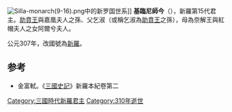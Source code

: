 {{朝鮮半島君王
| 名稱=基臨尼師今
| 新羅代數=15
| 前任=[[儒禮尼師今|儒禮尼師今]]
| 繼任=[[訖解尼師今|訖解尼師今]]
| 畫像=
| 說明=
| 在位=298年—310年
| 年號=
| 姓名=昔基臨
| 封號=
| 字=
| 號=
| 別名=
| 出生年=？
| 立世子=
| 逝世年=310年
| 廟號=
| 諡號=
| 陵墓=
| 父親=[[昔乞淑|昔乞淑]]
| 母親=[[阿爾兮夫人|阿爾兮夫人]]
| 嫡母=
| 皇后=
| 王后=
| 王妃=
| 妃=
| 嫡子=
| 庶子=
| 嫡女=
| 庶女=
| 注釋=
|}}
[[Image:Silla-monarch(9-16).png|left]]中的新罗国世系]] 
'''基臨尼師今'''（{{bd|？||310年||}}），新羅第15代君主。[[助賁尼師今|助賁王]]與嘉凰夫人之孫、父乞淑（或稱乞淑為[[助賁尼師今|助賁王]]之孫），母為奈解王與紅帽夫人之女阿爾兮夫人。

公元307年，改國號為[[新羅|新羅]]。

==参考==
*金富軾。《[[三國史記|三國史記]]》新羅本紀卷第二

{{新罗君主}}
{{korea-bio-stub}}
[[Category:三國時代新羅君主|Category:三國時代新羅君主]]
[[Category:310年逝世|Category:310年逝世]]
